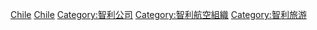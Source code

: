 [[Category:南美洲航空公司|Chile]]
[[Category:各国航空公司|Chile]]
[[Category:智利公司|Category:智利公司]]
[[Category:智利航空組織|Category:智利航空組織]]
[[Category:智利旅游|Category:智利旅游]]